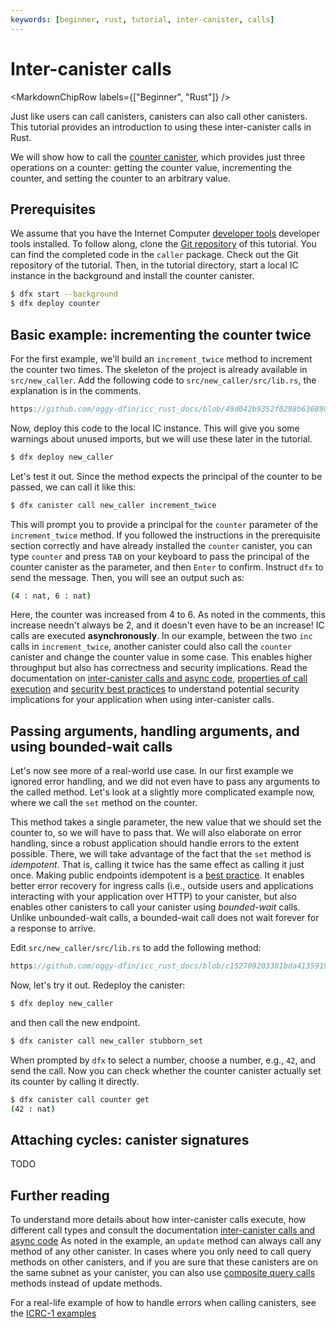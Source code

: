 ```yaml
---
keywords: [beginner, rust, tutorial, inter-canister, calls]
---
```



# Inter-canister calls

<MarkdownChipRow labels={["Beginner", "Rust"]} />

Just like users can call canisters, canisters can also call other canisters. This tutorial provides an introduction to using these inter-canister calls in Rust.

We will show how to call the [counter canister](/docs/current/developer-docs/backend/rust/counter), which provides just three operations on a counter: getting the counter value, incrementing the counter, and setting the counter to an arbitrary value.

## Prerequisites

We assume that you have the Internet Computer [developer tools](/docs/current/developer-docs/getting-started/install) developer tools installed. To follow along, clone the [Git repository](https://github.com/oggy-dfin/icc_rust_docs) of this tutorial. You can find the completed code in the `caller` package. Check out the Git repository of the tutorial. Then, in the tutorial directory, start a local IC instance in the background and install the counter canister.

```bash
$ dfx start --background
$ dfx deploy counter
```

## Basic example: incrementing the counter twice

For the first example, we'll build an `increment_twice` method to increment the counter two times. The skeleton of the project is already available in `src/new_caller`. Add the following code to `src/new_caller/src/lib.rs`, the explanation is in the comments.

```rust reference
https://github.com/oggy-dfin/icc_rust_docs/blob/49d042b9352f0298b6368985b0e5b927753efd38/src/caller/src/lib.rs#L1-L55
```

Now, deploy this code to the local IC instance. This will give you some warnings about unused imports, but we will use these later in the tutorial.

```bash
$ dfx deploy new_caller
```

Let's test it out. Since the method expects the principal of the counter to be passed, we can call it like this:

```bash
$ dfx canister call new_caller increment_twice
```

This will prompt you to provide a principal for the `counter` parameter of the `increment_twice` method. If you followed the instructions in the prerequisite section correctly and have already installed the `counter` canister, you can type `counter` and press `TAB` on your keyboard to pass the principal of the counter canister as the parameter, and then `Enter` to confirm. Instruct `dfx` to send the message. Then, you will see an output such as:

```bash
(4 : nat, 6 : nat)
```

Here, the counter was increased from 4 to 6. As noted in the comments, this increase needn't always be 2, and it doesn't even have to be an increase! IC calls are executed **asynchronously**. In our example, between the two `inc` calls in `increment_twice`, another canister could also call the `counter` canister and change the counter value in some case. This enables higher throughput but also has correctness and security implications. Read the documentation on [inter-canister calls and async code](/docs/current/developer-docs/smart-contracts/advanced-features/async-code), [properties of call execution](/docs/current/developer-docs/security/security-best-practices/inter-canister-calls) and [security best practices](docs/current/developer-docs/security/security-best-practices/inter-canister-calls) to understand potential security implications for your application when using inter-canister calls.

## Passing arguments, handling arguments, and using bounded-wait calls

Let's now see more of a real-world use case. In our first example we ignored error handling, and we did not even have to pass any arguments to the called method. Let's look at a slightly more complicated example now, where we call the `set` method on the counter.

This method takes a single parameter, the new value that we should set the counter to, so we will have to pass that. We will also elaborate on error handling, since a robust application should handle errors to the extent possible. There, we will take advantage of the fact that the `set` method is *idempotent*. That is, calling it twice has the same effect as calling it just once. Making public endpoints idempotent is a [best practice](/docs/current/developer-docs/smart-contracts/best-practices/idempotency). It enables better error recovery for ingress  calls (i.e., outside users and applications interacting with your application over HTTP) to your canister, but also enables other canisters to call your canister using *bounded-wait* calls. Unlike unbounded-wait calls, a bounded-wait call does not wait forever for a response to arrive.

Edit `src/new_caller/src/lib.rs` to add the following method:

```rust reference
https://github.com/oggy-dfin/icc_rust_docs/blob/c152709203381bda4135919daa8a04140823f94d/src/caller/src/lib.rs#L57-L132
```

Now, let's try it out. Redeploy the canister:

```bash
$ dfx deploy new_caller
```

and then call the new endpoint.

```bash
$ dfx canister call new_caller stubborn_set
```

When prompted by `dfx` to select a number, choose a number, e.g., `42`, and send the call. Now you can check whether the counter canister actually set its counter by calling it directly.

```bash
$ dfx canister call counter get
(42 : nat)
```

## Attaching cycles: canister signatures

TODO

## Further reading

To understand more details about how inter-canister calls execute, how different call types and  consult the documentation [inter-canister calls and async code](/docs/current/developer-docs/smart-contracts/advanced-features/async-code)
As noted in the example, an `update` method can always call any method of any other canister. In cases where you only need to call query methods on other canisters, and if you are sure that these canisters are on the same subnet as your canister, you can also use [composite query calls](/docs/current/developer-docs/smart-contracts/call/overview) methods instead of update methods.

For a real-life example of how to handle errors when calling canisters, see the [ICRC-1 examples](/docs/current/developer-docs/defi/tokens/ledger/usage/icrc1_ledger_usage#interacting-with-an-icrc-1-ledger-from-another-canister-inter-canister-calls-via-ic-cdk)

<!--

### Basic ICP ledger transfer: unbounded wait calls

The simplest way to interact with the ICP ledger is to use calls where the caller is willing to wait for the response for an unbounded amount of time. These calls can still fail before reaching the ledger, or even while the ledger is processing the call. but the ledger's response is guaranteed do be delivered to the caller, which is why we also refer to these calls as *guaranteed response*  calls.

```rust reference
https://github.com/oggy-dfin/icc_rust_docs/blob/7c3a0195c7a78eff8813d80d18b8575535a05c3b/src/icc_rust_docs_backend/src/lib.rs#L14-L81
```

The guaranteed response delivery property ensures that the only causes of `StateUnknown` error are due to canister behavior (mismatched expectations on the return types, or the callee panicking). However, there is also a downside to unbounded wait calls: since safely upgrading a canister can only be done when the canister has no pending calls, and since unbounded wait calls provide no bound on when the call will return, the caller may be prevented from upgrading safely. This can in particular be problematic when calling untrusted canisters, such as an arbitrary ledger.

We will next show how to use *bounded wait* calls instead in such cases. These calls don't guarantee that the response will be delivered, which is why we also refer to them as *best-effort response calls*, but in return don't block the caller from upgrading, and they also tolerate high system load better than unbounded wait calls. See the section on [inter-canister calls](/docs/current/developer-docs/smart-contracts/advanced-features/async-code) for more information on best-effort vs. guaranteed response calls.

### Transfers on arbitrary ICRC-1 ledgers: bounded wait calls

ICRC-1 is a standard defining an API for token ledgers on the Internet Computer. Any canister can implement this API and act as a ledger. A dApp (for example, a decentralized exchange or a wallet application that serves multiple users) may want to allow users to register arbitrary such ledgers and interact with them, without knowing if they faithfully implement the standard. In this example we show how we could modify our wallet to transfer tokens on an arbitrary ICRC-1 ledger instead of just the ICP ledger. To ensure that our canister can always be upgraded, we will use bounded wait calls.

Ledgers generally charge fees for transfers. While this fee is fixed for the ICP ledger, it may vary for other ledgers. Thus, we start with an example of how to determine the required fee.

#### Learning the transfer fee

Querying the transfer fee does not change the ledger state. Thus, it's simple to retry in case that it fails, and the code below implements basic retries.

```rust reference
https://github.com/oggy-dfin/icc_rust_docs/blob/34f59ddae9fcc70173fc21927a4279757f93c51a/src/icc_rust_docs_backend/src/lib.rs#L83-L134
```

As noted in the example, the code after the first call executes in a different callback. See the sections on [inter-canister calls and async code](/docs/current/developer-docs/smart-contracts/advanced-features/async-code), [properties of call execution](/docs/current/developer-docs/security/security-best-practices/inter-canister-calls) and [security best practices](docs/current/developer-docs/security/security-best-practices/inter-canister-calls) to understand potential security implications for your application when using inter-canister calls.

#### Transferring tokens

When transferring tokens (or performing other updates) using bounded wait messages, we need to handle the unknown state case. For ICRC-1 transfers, we can make use of the built-in deduplication feature of ICRC-1 ledgers and retry the call.

```rust reference
https://github.com/oggy-dfin/icc_rust_docs/blob/34f59ddae9fcc70173fc21927a4279757f93c51a/src/icc_rust_docs_backend/src/lib.rs#L136-L211
```

### Exchange rate canister: attaching cycles

For our final example, we will use the [exchange rate canister](/docs/current/developer-docs/defi/exchange-rate-canister/) (XRC) to determine the exchange rate between assets, including tokens, but also currencies. The XRC uses [HTTP outcalls](/docs/current/developer-docs/smart-contracts/advanced-features/https-outcalls/https-outcalls-overview) to determine the exchange rate. Similar to ledgers charging transfer fees, the XRC charges a fee to the caller to determine the exchange rate. However, since the XRC doesn't have a token of its own, the XRC fee is paid in cycles rather than a token. The user has to attach cycles to such a call. Cycles can be attached to both bounded and unbounded wait messages. For unbounded wait messages, cycles that are not consumed by the callee are guaranteed to be refunded to the caller. For bounded wait calls, refunds do not happen when the call returns a `SysUnknown` error. However, this is usually acceptable for API calls that charge for cycles, since the amount charged is usually low (1 billion cycles for the XRC). For transferring larger amounts of cycles, switch to using unbounded wait calls. See the section on [inter-canister calls](/docs/current/developer-docs/smart-contracts/advanced-features/async-code) for more details.

```rust reference
https://github.com/oggy-dfin/icc_rust_docs/blob/34f59ddae9fcc70173fc21927a4279757f93c51a/src/icc_rust_docs_backend/src/lib.rs#L213-L247
```

### Dependencies and imports

We start by listing the dependencies used in this example as specified in `Cargo.toml`.

```rust reference
https://github.com/oggy-dfin/icc_rust_docs/blob/34f59ddae9fcc70173fc21927a4279757f93c51a/src/icc_rust_docs_backend/Cargo.toml#L11-L16
```

Next, here are the imports used:

```rust reference
https://github.com/oggy-dfin/icc_rust_docs/blob/34f59ddae9fcc70173fc21927a4279757f93c51a/src/icc_rust_docs_backend/src/lib.rs#L1-L8
```


-->
